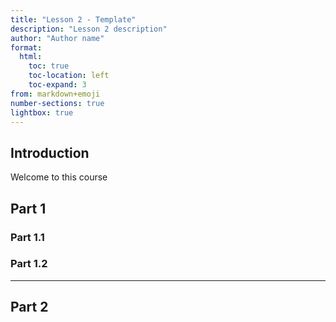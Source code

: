 ```yaml
---
title: "Lesson 2 - Template"
description: "Lesson 2 description"
author: "Author name"
format:
  html:
    toc: true
    toc-location: left
    toc-expand: 3
from: markdown+emoji
number-sections: true
lightbox: true
---
```


## Introduction {.unnumbered}

Welcome to this course


## Part 1

### Part 1.1

### Part 1.2

---

## Part 2

